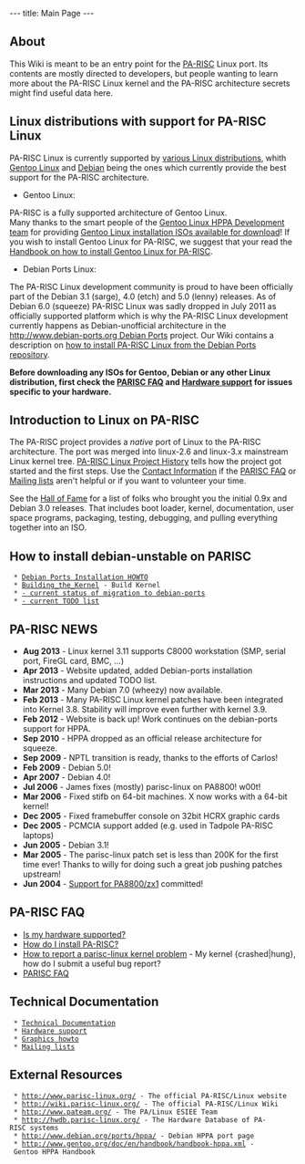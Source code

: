---
title: Main Page
---

== About ==

This Wiki is meant to be an entry point for the [http://en.wikipedia.org/wiki/PARISC PA-RISC] Linux port. Its contents are mostly directed to developers, but people wanting to learn more about the PA-RISC Linux kernel and the PA-RISC architecture secrets might find useful data here.

== Linux distributions with support for PA-RISC Linux == 

PA-RISC Linux is currently supported by [http://wiki.parisc-linux.org/Distributions various Linux distributions], whith [http://www.gentoo.org Gentoo Linux] and [http://www.debian.org Debian] being the ones which currently provide the best support for the PA-RISC architecture.

* Gentoo Linux:
PA-RISC is a fully supported architecture of Gentoo Linux.<br>
Many thanks to the smart people of the [http://www.gentoo.org/proj/en/base/hppa Gentoo Linux HPPA Development team] for providing [http://www.gentoo.org/main/en/where.xml Gentoo Linux installation ISOs available for download]!
If you wish to install Gentoo Linux for PA-RISC, we suggest that your read the [http://www.gentoo.org/doc/en/handbook/handbook-hppa.xml Handbook on how to install Gentoo Linux for PA-RISC].

* Debian Ports Linux:
The PA-RISC Linux development community is proud to have been officially part of the Debian 3.1 (sarge), 4.0 (etch) and 5.0 (lenny) releases.
As of Debian 6.0 (squeeze) PA-RISC Linux was sadly dropped in July 2011 as officially supported platform which is why the PA-RISC Linux development currently happens as Debian-unofficial architecture in the [[http://www.debian-ports.org Debian Ports]] project. Our Wiki contains a description on [http://wiki.parisc-linux.org/Debian_Ports_Installation how to install PA-RISC Linux from the Debian Ports repository].
 
'''Before downloading any ISOs for Gentoo, Debian or any other Linux distribution, first check the
[[PARISC FAQ]] and [[Hardware support]] for issues specific to your hardware.'''

== Introduction to Linux on PA-RISC ==

The PA-RISC project provides a ''native'' port of Linux to the PA-RISC architecture. The port was merged into linux-2.6 and linux-3.x mainstream Linux kernel tree.
[[PA-RISC Linux Project History]] tells how the project got started and the first steps. Use the [[Contact Information]] if the [[PARISC FAQ]] or [[Mailing lists]] aren't helpful or if you want to volunteer your time.

See the [[Hall of Fame]] for a list of folks who brought you the initial 0.9x and Debian 3.0 releases.
That includes boot loader, kernel, documentation, user space programs, packaging, testing, debugging, and pulling everything together into an ISO.

== How to install debian-unstable on PARISC ==

  * [http://wiki.parisc-linux.org/Debian_Ports_Installation Debian Ports Installation HOWTO]
  * [[Building_the_Kernel]] - Build Kernel
  * [http://wiki.parisc-linux.org/Debian_Ports - current status of migration to debian-ports]
  * [http://wiki.parisc-linux.org/TODO - current TODO list]

== PA-RISC NEWS == 

* '''Aug 2013''' - Linux kernel 3.11 supports C8000 workstation (SMP, serial port, FireGL card, BMC, ...)
* '''Apr 2013''' - Website updated, added Debian-ports installation instructions and updated TODO list.
* '''Mar 2013''' - Many Debian 7.0 (wheezy) now available.
* '''Feb 2013''' - Many PA-RISC Linux kernel patches have been integrated into Kernel 3.8. Stability will improve even further with kernel 3.9.
* '''Feb 2012''' - Website is back up! Work continues on the debian-ports support for HPPA.
* '''Sep 2010''' - HPPA dropped as an official release architecture for squeeze.
* '''Sep 2009''' - NPTL transition is ready, thanks to the efforts of Carlos!
* '''Feb 2009''' - Debian 5.0!
* '''Apr 2007''' - Debian 4.0!
* '''Jul 2006''' - James fixes (mostly) parisc-linux on PA8800! w00t!
* '''Mar 2006''' - Fixed stifb on 64-bit machines. X now works with a 64-bit kernel!
* '''Dec 2005''' - Fixed framebuffer console on 32bit HCRX graphic cards
* '''Dec 2005''' - PCMCIA support added (e.g. used in Tadpole PA-RISC laptops)
* '''Jun 2005''' - Debian 3.1!
* '''Mar 2005''' - The parisc-linux patch set is less than 200K for the first time ever! Thanks to willy for doing such a great job pushing patches upstream!
* '''Jun 2004''' - [[Support for PA8800/zx1]] committed!
 
== PA-RISC FAQ == 
* [[Is my hardware supported?]]<br>
* [[How do I install PA-RISC?]]<br>
* [[How to report a parisc-linux kernel problem]] - My kernel {crashed|hung}, how do I submit a useful bug report?
* [[PARISC FAQ]]


== Technical Documentation ==
  * [[Technical Documentation]]
  * [[Hardware support]]
  * [[Graphics howto]]
  * [[Mailing lists]]

== External Resources ==

  * http://www.parisc-linux.org/ - The official PA-RISC/Linux website
  * http://wiki.parisc-linux.org/ - The official PA-RISC/Linux Wiki
  * http://www.pateam.org/ - The PA/Linux ESIEE Team
  * http://hwdb.parisc-linux.org/ - The Hardware Database of PA-RISC systems
  * http://www.debian.org/ports/hppa/ - Debian HPPA port page
  * http://www.gentoo.org/doc/en/handbook/handbook-hppa.xml - Gentoo HPPA Handbook